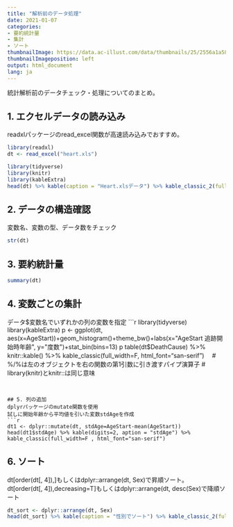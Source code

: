 ```yaml
---
title: "解析前のデータ処理"
date: 2021-01-07
categories:
- 要約統計量
- 集計
- ソート
thumbnailImage: https://data.ac-illust.com/data/thumbnails/25/2556a1a58cc0f65945561861eae8c2b0_w.jpeg
thumbnailImageposition: left
output: html_document
lang: ja
---
```


統計解析前のデータチェック・処理についてのまとめ。　


## 1. エクセルデータの読み込み
readxlパッケージのread_excel関数が高速読み込みでおすすめ。
```r
library(readxl)
dt <- read_excel("heart.xls")
```

```r
library(tidyverse)
library(knitr)
library(kableExtra)
head(dt) %>% kable(caption = "Heart.xlsデータ") %>% kable_classic_2(full_width=F, html_font="san-serif", font_size=10)
```


## 2. データの構造確認
変数名、変数の型、データ数をチェック
```r
str(dt)
```

## 3. 要約統計量
```r
summary(dt)
```


## 4. 変数ごとの集計
データ$変数名でいずれかの列の変数を指定
```r
library(tidyverse)
library(kableExtra)
p <- ggplot(dt, aes(x=AgeStart))+geom_histogram()+theme_bw()+labs(x="AgeStart 追跡開始時年齢", y="度数")+stat_bin(bins=13)
p
table(dt$DeathCause) %>% knitr::kable() %>% kable_classic(full_width=F, html_font="san-serif")　
# %/%は左のオブジェクトを右の関数の第1引数に引き渡すパイプ演算子
# library(knitr)とknitr::は同じ意味
```


## 5. 列の追加
dplyrパッケージのmutate関数を使用    
試しに開始年齢から平均値を引いた変数stdAgeを作成
```r
dt1 <- dplyr::mutate(dt, stdAge=AgeStart-mean(AgeStart))
head(dt1$stdAge) %>% kable(digits=2, aption = "stdAge") %>% kable_classic(full_width=F , html_font="san-serif")
```

## 6. ソート
dt[order(dt[, 4]),]もしくはdplyr::arrange(dt, Sex)で昇順ソート。    
dt[order(dt[, 4]),decreasing=T]もしくはdplyr::arrange(dt, desc(Sex)で降順ソート
```r
dt_sort <- dplyr::arrange(dt, Sex)
head(dt_sort) %>% kable(caption = "性別でソート") %>% kable_classic_2(full_width=F, html_font="san-serif", font_size=10)
```

